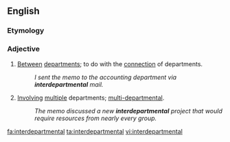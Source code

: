 ==English==

===Etymology===
{{confix|inter|department|al}}

===Adjective===
{{en-adj|-}}

# [[between|Between]] [[department]]s; to do with the [[connection]] of departments.
#: ''I sent the memo to the accounting department via '''interdepartmental''' mail.''
# [[involve|Involving]] [[multiple]] departments; [[multi-departmental]].
#: ''The memo discussed a new '''interdepartmental''' project that would require resources from nearly every group.''

[[fa:interdepartmental]]
[[ta:interdepartmental]]
[[vi:interdepartmental]]